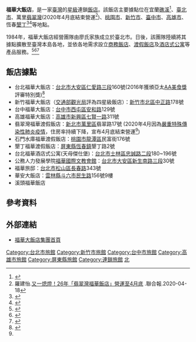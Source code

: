 {{Multiple issues|
{{Expand|time=2008-04-29}}
{{Advert|time=2020-04-20T03:29:59+00:00}}
}}
{{Infobox_Company
| company_name = 福華大飯店股份有限公司
| company_logo = Group howard Logo.png
| company_type = [[股份有限公司|股份有限公司]]
| company_slogan = 
| foundation = 1984年
| location = {{ROC-TW}}<br>[[臺北市|臺北市]][[大安區_(臺北市)|大安區]][[仁愛路_(臺北市)|仁愛路三段]]160號
| telephone_no = 
| key_people = [[董事長|董事長]]：[[廖伯熙|廖伯熙]]
| industry = [[旅館|旅館]]經營
| products = 
| revenue = 
| capital = [[新臺幣|新臺幣]]1,978,600,000元
| num_employees = 
| local_code_name = TW
| local_code = 36523299
| homepage = {{URL|http://www.howard-hotels.com.tw/}}
| logo_size = 200px
}}
'''福華大飯店'''，是一家[[臺灣|臺灣]]的[[星級|星級]]連鎖[[酒店|飯店]]。該飯店主要據點位在宜蘭[[礁溪鄉|礁溪]]<ref>{{Cite web|url=https://money.udn.com/money/story/5648/2161668|title=全台颳寒風 宜蘭旅館業獨紅|accessdate=2017-03-09|author=黃冠穎|date=2016-12-11|last=|work=[[經濟日報_(臺灣)|經濟日報]]|publisher=|deadurl=yes|archiveurl=https://web.archive.org/web/20170312080122/https://money.udn.com/money/story/5648/2161668|archivedate=2017年3月12日|df=}}</ref>、[[臺北市|臺北市]]、萬里[[翡翠灣|翡翠灣]](2020年4月底結束營運<ref name="#1">羅建怡.[https://udn.com/news/story/7266/4501261 又一熄燈！26年「翡翠灣福華飯店」營運至4月底] {{Wayback|url=https://udn.com/news/story/7266/4501261 |date=20200430103441 }}.聯合報.2020-04-18</ref>)、[[桃園市|桃園市]]、[[新竹市|新竹市]]、[[臺中市|臺中市]]、[[高雄市|高雄市]]、恆春[[恆春鎮|墾丁]]<ref>{{Cite web|url=http://www.moneyweekly.com.tw/Journal/article.aspx?UIDX=14497862080|title=張積光帶領墾丁福華飯店再展新頁|date=2012-11-09|accessdate=2017-03-09|work=理財周刊|last=顏瓊真|archive-date=2020-04-30|archive-url=https://web.archive.org/web/20200430103357/http://www.moneyweekly.com.tw/Journal/article.aspx?UIDX=14497862080|dead-url=no}}</ref><ref>{{Cite news|url=http://www.cna.com.tw/news/aloc/201611280240-1.aspx|title=世界奢華酒店 台灣5家飯店上榜|last=郭芷瑄|first=|date=2016-11-28|work=[[中央通訊社|中央通訊社]]|accessdate=2017-03-09|archive-date=2017-03-12|archive-url=https://web.archive.org/web/20170312043352/http://www.cna.com.tw/news/aloc/201611280240-1.aspx|dead-url=no}}</ref>等地點。

1984年，福華大飯店經營團隊由廖氏家族成立於臺北市。日後，該團隊陸續將其據點擴散至臺灣本島各地，並依各地需求設立[[商務旅遊|商務飯店]]、[[渡假村|渡假飯店]]及[[酒店式公寓|酒店式公寓]]等產品服務。<ref name=":0">{{Cite web|url=http://n.yam.com/yam/life/20150702/20150702129022.html |title=福華飯店集團董事會大改組 家族第二代一起拚業績 |accessdate=2017-03-09 |author= |date=2017-03-09 |publisher=[[yam蕃薯藤新聞|yam蕃薯藤新聞]]|archiveurl=https://web.archive.org/web/20170309191649/http://n.yam.com/yam/life/20150702/20150702129022.html |archivedate=2017-03-09 }}</ref><ref>{{Cite news|url=http://www.chinatimes.com/newspapers/20150701000110-260202 |title=福華廖家世代交替 第三代接班 |last=姚舜 |first= |date=2015-07-01 |work= |newspaper=[[中時電子報|中時電子報]] |accessdate=2017-03-09 |archiveurl=https://archive.is/20170309191700/http://www.chinatimes.com/newspapers/20150701000110-260202 |archivedate=2017-03-09 }}</ref><ref>{{Cite web|url=http://www.brain.com.tw/news/articlecontent?ID=44097|title=飯店優勢長存 會館受小資歡迎，新世代需求帶動婚宴場地轉型|accessdate=2017-03-09|author=i-Buzz口碑研究中心|date=2016-12-02|publisher=動腦雜誌|archive-date=2020-04-30|archive-url=https://web.archive.org/web/20200430103401/https://www.brain.com.tw/news/articlecontent?ID=44097|dead-url=no}}</ref>

== 飯店據點 ==
* 台北福華大飯店：[[台北市|台北市]][[大安區_(臺北市)|大安區]][[仁愛路|仁愛路三段]]160號(2016年獲頒亞太[[AA美食獎|AA美食獎]]評審特別獎)<ref>{{Cite web|url=http://www.taiwanhot.net/?p=407618|title=荷蘭食安啟蒙 台灣十大飯店龍頭共創無添加安全飲食環境|last=張家豪|date=2016-12-27|accessdate=2018-12-28|work=台灣好新聞|language=zh-TW|archive-date=2020-04-30|archive-url=https://web.archive.org/web/20200430103407/http://www.taiwanhot.net/?p=407618|dead-url=no}}</ref>
* 新竹福華大飯店（[[交通部觀光局|交通部觀光局]]評為四星級飯店）：[[新竹市|新竹市]][[北區_(新竹市)|北區]][[中正路_(新竹市)|中正路]]178號
* 台中福華大飯店：[[台中市|台中市]][[西屯區|西屯區]][[安和路|安和路]]129號
* 高雄福華大飯店：[[高雄市|高雄市]][[新興區_(台灣)|新興區]][[七賢一路|七賢一路]]311號
* 翡翠灣福華渡假飯店：[[新北市|新北市]][[萬里區|萬里區]]翡翠路17號 (2020年4月因為[[嚴重特殊傳染性肺炎疫情|嚴重特殊傳染性肺炎疫情]]，住房率持續下降，宣布4月底結束營運<ref name="#1"/>)
* 石門水庫福華渡假飯店：[[桃園市|桃園市]][[龍潭區_(台灣)|龍潭區]]民富街176號
* 墾丁福華渡假飯店：[[屏東縣|屏東縣]][[恆春鎮|恆春鎮]]墾丁路2號
* 台北福華酒店式公寓(天母傑仕堡)：[[台北市|台北市]][[士林區|士林區]][[忠誠路|忠誠路二段]]180~196號 
* 公務人力發展學院[[福華國際文教會館|福華國際文教會館]]：[[台北市|台北市]][[大安區_(臺北市)|大安區]][[新生南路|新生南路三段]]30號 
* 福華旅邸：[[台北市|台北市]][[松山區_(臺灣)|松山區]][[長春路|長春路]]343號
* 華安大飯店：[[雲林縣|雲林縣]][[斗六市|斗六市]][[民生路_(雲林縣)|民生路]]156號9樓
* 溪頭福華飯店
{{Gallery
|title=各地福華大飯店
|width=250
|height=
|lines=2
|align=center
|File:Howard Plaza Hotel Taipei 20100722.jpg|台北福華大飯店
|File:Howard Beach Resort Green Bay 20070602.jpg|翡翠灣福華渡假飯店
|File:Howard Plaza Hotel Hsinchu 20210116c.jpg|新竹福華大飯店
|File:Howard Prince Hotel Taichung 20131119.jpg|台中福華大飯店
}}
== 參考資料 ==
{{Reflist|colwidth=|}}

== 外部連結 ==
{{commons category|Howard Hotels}}
*[http://www.howard-hotels.com.tw/ 福華大飯店集團首頁] {{Wayback|url=http://www.howard-hotels.com.tw/ |date=20210428070932 }}{{zh-tw}}{{zh-cn}}{{en}}{{ja}}

{{台灣4星級旅館}}
{{台灣5星級旅館}}{{連鎖酒店}}{{Portal bar|台灣|旅館|企業}}

[[Category:台北市旅館|Category:台北市旅館]]
[[Category:新竹市旅館|Category:新竹市旅館]]
[[Category:台中市旅館|Category:台中市旅館]]
[[Category:高雄市旅館|Category:高雄市旅館]]
[[Category:屏東縣旅館|Category:屏東縣旅館]]
[[Category:連鎖旅館|Category:連鎖旅館]]
[[Category:交通部觀光局評鑑五星級旅館|北]]